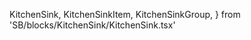   KitchenSink,
  KitchenSinkItem,
  KitchenSinkGroup,
} from 'SB/blocks/KitchenSink/KitchenSink.tsx'

<Title />

<Subtitle>Kitchen Sink</Subtitle>

<Description
  markdown={dedent`
   **Note:** Sink pages like this one are unpolished test files.
  `}
/>

### Base

<KitchenSink>
  <KitchenSinkGroup>
    <KitchenSinkItem label="small">
      <Buttons size="small" tabIndex="0">
        Button
      </Buttons>
    </KitchenSinkItem>
    <KitchenSinkItem label="medium (default)">
      <Buttons>Button</Buttons>
    </KitchenSinkItem>
    <KitchenSinkItem label="large">
      <Buttons size="large">Button</Buttons>
    </KitchenSinkItem>
  </KitchenSinkGroup>
</KitchenSink>

### Primary

<KitchenSink>
  <KitchenSinkGroup label="Default">
    <KitchenSinkItem label="default">
      <Buttons primary>Button</Buttons>
    </KitchenSinkItem>
    <KitchenSinkItem label="hover">
      <Buttons primary state="miz-is-hovering">
        Button
      </Buttons>
    </KitchenSinkItem>
    <KitchenSinkItem label="focus">
      <Buttons primary state="miz-is-focused">
        Button
      </Buttons>
    </KitchenSinkItem>
    <KitchenSinkItem label="active">
      <Buttons primary state="miz-is-active">
        Button
      </Buttons>
    </KitchenSinkItem>
  </KitchenSinkGroup>
  <KitchenSinkGroup>
    <KitchenSinkItem label="small">
      <Buttons primary size="small">
        Button
      </Buttons>
    </KitchenSinkItem>
    <KitchenSinkItem label="medium (default)">
      <Buttons primary>Button</Buttons>
    </KitchenSinkItem>
    <KitchenSinkItem label="large">
      <Buttons primary size="large">
        Button
      </Buttons>
    </KitchenSinkItem>
  </KitchenSinkGroup>
  <KitchenSinkGroup label="Default" background="dark">
    <KitchenSinkItem label="default">
      <Buttons primary styleContext="miz-button--context-dark">
        Button
      </Buttons>
    </KitchenSinkItem>
    <KitchenSinkItem label="hover">
      <Buttons primary state="miz-is-hovering" styleContext="miz-button--context-dark">
        Button
      </Buttons>
    </KitchenSinkItem>
    <KitchenSinkItem label="focus">
      <Buttons primary state="miz-is-focused" styleContext="miz-button--context-dark">
        Button
      </Buttons>
    </KitchenSinkItem>
    <KitchenSinkItem label="active">
      <Buttons primary state="miz-is-active" styleContext="miz-button--context-dark">
        Button
      </Buttons>
    </KitchenSinkItem>
  </KitchenSinkGroup>
  <KitchenSinkGroup background="dark">
    <KitchenSinkItem label="small">
      <Buttons primary size="small" styleContext="miz-button--context-dark">
        Button
      </Buttons>
    </KitchenSinkItem>
    <KitchenSinkItem label="medium (default)">
      <Buttons primary styleContext="miz-button--context-dark">
        Button
      </Buttons>
    </KitchenSinkItem>
    <KitchenSinkItem label="large">
      <Buttons primary size="large" styleContext="miz-button--context-dark">
        Button
      </Buttons>
    </KitchenSinkItem>
  </KitchenSinkGroup>
  <KitchenSinkGroup label="Light">
    <KitchenSinkItem label="default">
      <Buttons primary variant="light">
        Button
      </Buttons>
    </KitchenSinkItem>
    <KitchenSinkItem label="hover">
      <Buttons primary state="miz-is-hovering" variant="light">
        Button
      </Buttons>
    </KitchenSinkItem>
    <KitchenSinkItem label="focus">
      <Buttons primary state="miz-is-focused" variant="light">
        Button
      </Buttons>
    </KitchenSinkItem>
    <KitchenSinkItem label="active">
      <Buttons primary state="miz-is-active" variant="light">
        Button
      </Buttons>
    </KitchenSinkItem>
  </KitchenSinkGroup>
  <KitchenSinkGroup>
    <KitchenSinkItem label="small">
      <Buttons primary variant="light" size="small">
        Button
      </Buttons>
    </KitchenSinkItem>
    <KitchenSinkItem label="medium (default)">
      <Buttons primary variant="light">
        Button
      </Buttons>
    </KitchenSinkItem>
    <KitchenSinkItem label="large">
      <Buttons primary variant="light" size="large">
        Button
      </Buttons>
    </KitchenSinkItem>
  </KitchenSinkGroup>
  <KitchenSinkGroup label="Ghost" background="dark">
    <KitchenSinkItem label="default">
      <Buttons primary variant="ghost">
        Button
      </Buttons>
    </KitchenSinkItem>
    <KitchenSinkItem label="hover">
      <Buttons primary state="miz-is-hovering" variant="ghost">
        Button
      </Buttons>
    </KitchenSinkItem>
    <KitchenSinkItem label="focus">
      <Buttons primary state="miz-is-focused" variant="ghost">
        Button
      </Buttons>
    </KitchenSinkItem>
    <KitchenSinkItem label="active">
      <Buttons primary state="miz-is-active" variant="ghost">
        Button
      </Buttons>
    </KitchenSinkItem>
  </KitchenSinkGroup>
  <KitchenSinkGroup background="dark">
    <KitchenSinkItem label="small">
      <Buttons primary variant="ghost" size="small">
        Button
      </Buttons>
    </KitchenSinkItem>
    <KitchenSinkItem label="medium (default)">
      <Buttons primary variant="ghost">
        Button
      </Buttons>
    </KitchenSinkItem>
    <KitchenSinkItem label="large">
      <Buttons primary variant="ghost" size="large">
        Button
      </Buttons>
    </KitchenSinkItem>
  </KitchenSinkGroup>
</KitchenSink>

### Secondary

<KitchenSink>
  <KitchenSinkGroup label="Default">
    <KitchenSinkItem label="default">
      <Buttons secondary>Button</Buttons>
    </KitchenSinkItem>
    <KitchenSinkItem label="hover">
      <Buttons secondary state="miz-is-hovering">
        Button
      </Buttons>
    </KitchenSinkItem>
    <KitchenSinkItem label="focus">
      <Buttons secondary state="miz-is-focused">
        Button
      </Buttons>
    </KitchenSinkItem>
    <KitchenSinkItem label="active">
      <Buttons secondary state="miz-is-active">
        Button
      </Buttons>
    </KitchenSinkItem>
  </KitchenSinkGroup>
  <KitchenSinkGroup>
    <KitchenSinkItem label="small">
      <Buttons secondary size="small">
        Button
      </Buttons>
    </KitchenSinkItem>
    <KitchenSinkItem label="medium (default)">
      <Buttons secondary>Button</Buttons>
    </KitchenSinkItem>
    <KitchenSinkItem label="large">
      <Buttons secondary size="large">
        Button
      </Buttons>
    </KitchenSinkItem>
  </KitchenSinkGroup>
  <KitchenSinkGroup label="Light">
    <KitchenSinkItem label="default">
      <Buttons secondary variant="light">
        Button
      </Buttons>
    </KitchenSinkItem>
    <KitchenSinkItem label="hover">
      <Buttons secondary state="miz-is-hovering" variant="light">
        Button
      </Buttons>
    </KitchenSinkItem>
    <KitchenSinkItem label="focus">
      <Buttons secondary state="miz-is-focused" variant="light">
        Button
      </Buttons>
    </KitchenSinkItem>
    <KitchenSinkItem label="active">
      <Buttons secondary state="miz-is-active" variant="light">
        Button
      </Buttons>
    </KitchenSinkItem>
  </KitchenSinkGroup>
  <KitchenSinkGroup>
    <KitchenSinkItem label="small">
      <Buttons secondary variant="light" size="small">
        Button
      </Buttons>
    </KitchenSinkItem>
    <KitchenSinkItem label="medium (default)">
      <Buttons secondary variant="light">
        Button
      </Buttons>
    </KitchenSinkItem>
    <KitchenSinkItem label="large">
      <Buttons secondary variant="light" size="large">
        Button
      </Buttons>
    </KitchenSinkItem>
  </KitchenSinkGroup>
  <KitchenSinkGroup label="Ghost" background="dark">
    <KitchenSinkItem label="default" variant="ghost">
      <Buttons secondary variant="ghost">
        Button
      </Buttons>
    </KitchenSinkItem>
    <KitchenSinkItem label="hover">
      <Buttons secondary state="miz-is-hovering" variant="ghost">
        Button
      </Buttons>
    </KitchenSinkItem>
    <KitchenSinkItem label="focus">
      <Buttons secondary state="miz-is-focused" variant="ghost">
        Button
      </Buttons>
    </KitchenSinkItem>
    <KitchenSinkItem label="active">
      <Buttons secondary state="miz-is-active" variant="ghost">
        Button
      </Buttons>
    </KitchenSinkItem>
  </KitchenSinkGroup>
  <KitchenSinkGroup background="dark">
    <KitchenSinkItem label="small">
      <Buttons secondary variant="ghost" size="small">
        Button
      </Buttons>
    </KitchenSinkItem>
    <KitchenSinkItem label="medium (default)">
      <Buttons secondary variant="ghost">
        Button
      </Buttons>
    </KitchenSinkItem>
    <KitchenSinkItem label="large">
      <Buttons secondary variant="ghost" size="large">
        Button
      </Buttons>
    </KitchenSinkItem>
  </KitchenSinkGroup>
</KitchenSink>

## Branded

<KitchenSink>
  <KitchenSinkGroup>
    <KitchenSinkItem label="small">
      <Buttons branded size="small">
        Button
      </Buttons>
    </KitchenSinkItem>
    <KitchenSinkItem label="medium (default)">
      <Buttons branded>Button</Buttons>
    </KitchenSinkItem>
    <KitchenSinkItem label="large">
      <Buttons branded size="large">
        Button
      </Buttons>
    </KitchenSinkItem>
  </KitchenSinkGroup>
</KitchenSink>

### Primary

<KitchenSink>
  <KitchenSinkGroup label="Default">
    <KitchenSinkItem label="default">
      <Buttons primary branded>
        Button
      </Buttons>
    </KitchenSinkItem>
    <KitchenSinkItem label="hover">
      <Buttons primary branded state="miz-is-hovering">
        Button
      </Buttons>
    </KitchenSinkItem>
    <KitchenSinkItem label="focus">
      <Buttons primary branded state="miz-is-focused">
        Button
      </Buttons>
    </KitchenSinkItem>
    <KitchenSinkItem label="active">
      <Buttons primary branded state="miz-is-active">
        Button
      </Buttons>
    </KitchenSinkItem>
  </KitchenSinkGroup>
  <KitchenSinkGroup>
    <KitchenSinkItem label="small">
      <Buttons primary branded size="small">
        Button
      </Buttons>
    </KitchenSinkItem>
    <KitchenSinkItem label="medium (default)">
      <Buttons primary branded>
        Button
      </Buttons>
    </KitchenSinkItem>
    <KitchenSinkItem label="large">
      <Buttons primary branded size="large">
        Button
      </Buttons>
    </KitchenSinkItem>
  </KitchenSinkGroup>
  <KitchenSinkGroup label="Light">
    <KitchenSinkItem label="default">
      <Buttons primary branded variant="light">
        Button
      </Buttons>
    </KitchenSinkItem>
    <KitchenSinkItem label="hover">
      <Buttons primary branded state="miz-is-hovering" variant="light">
        Button
      </Buttons>
    </KitchenSinkItem>
    <KitchenSinkItem label="focus">
      <Buttons primary branded state="miz-is-focused" variant="light">
        Button
      </Buttons>
    </KitchenSinkItem>
    <KitchenSinkItem label="active">
      <Buttons primary branded state="miz-is-active" variant="light">
        Button
      </Buttons>
    </KitchenSinkItem>
  </KitchenSinkGroup>
  <KitchenSinkGroup>
    <KitchenSinkItem label="small">
      <Buttons primary branded variant="light" size="small">
        Button
      </Buttons>
    </KitchenSinkItem>
    <KitchenSinkItem label="medium (default)">
      <Buttons primary branded variant="light">
        Button
      </Buttons>
    </KitchenSinkItem>
    <KitchenSinkItem label="large">
      <Buttons primary branded variant="light" size="large">
        Button
      </Buttons>
    </KitchenSinkItem>
  </KitchenSinkGroup>
  <KitchenSinkGroup label="Ghost" background="dark">
    <KitchenSinkItem label="default">
      <Buttons primary branded variant="ghost">
        Button
      </Buttons>
    </KitchenSinkItem>
    <KitchenSinkItem label="hover">
      <Buttons primary branded state="miz-is-hovering" variant="ghost">
        Button
      </Buttons>
    </KitchenSinkItem>
    <KitchenSinkItem label="focus">
      <Buttons primary branded state="miz-is-focused" variant="ghost">
        Button
      </Buttons>
    </KitchenSinkItem>
    <KitchenSinkItem label="active">
      <Buttons primary branded state="miz-is-active" variant="ghost">
        Button
      </Buttons>
    </KitchenSinkItem>
  </KitchenSinkGroup>
  <KitchenSinkGroup background="dark">
    <KitchenSinkItem label="small">
      <Buttons primary branded variant="ghost" size="small">
        Button
      </Buttons>
    </KitchenSinkItem>
    <KitchenSinkItem label="medium (default)">
      <Buttons primary branded variant="ghost">
        Button
      </Buttons>
    </KitchenSinkItem>
    <KitchenSinkItem label="large">
      <Buttons primary branded variant="ghost" size="large">
        Button
      </Buttons>
    </KitchenSinkItem>
  </KitchenSinkGroup>
</KitchenSink>

### Secondary

<KitchenSink>
  <KitchenSinkGroup label="Default">
    <KitchenSinkItem label="default">
      <Buttons secondary branded>
        Button
      </Buttons>
    </KitchenSinkItem>
    <KitchenSinkItem label="hover">
      <Buttons secondary branded state="miz-is-hovering">
        Button
      </Buttons>
    </KitchenSinkItem>
    <KitchenSinkItem label="focus">
      <Buttons secondary branded state="miz-is-focused">
        Button
      </Buttons>
    </KitchenSinkItem>
    <KitchenSinkItem label="active">
      <Buttons secondary branded state="miz-is-active">
        Button
      </Buttons>
    </KitchenSinkItem>
  </KitchenSinkGroup>
  <KitchenSinkGroup>
    <KitchenSinkItem label="small">
      <Buttons secondary branded size="small">
        Button
      </Buttons>
    </KitchenSinkItem>
    <KitchenSinkItem label="medium (default)">
      <Buttons secondary branded>
        Button
      </Buttons>
    </KitchenSinkItem>
    <KitchenSinkItem label="large">
      <Buttons secondary branded size="large">
        Button
      </Buttons>
    </KitchenSinkItem>
  </KitchenSinkGroup>
  <KitchenSinkGroup label="Light">
    <KitchenSinkItem label="default">
      <Buttons secondary branded variant="light">
        Button
      </Buttons>
    </KitchenSinkItem>
    <KitchenSinkItem label="hover">
      <Buttons secondary branded state="miz-is-hovering" variant="light">
        Button
      </Buttons>
    </KitchenSinkItem>
    <KitchenSinkItem label="focus">
      <Buttons secondary branded state="miz-is-focused" variant="light">
        Button
      </Buttons>
    </KitchenSinkItem>
    <KitchenSinkItem label="active">
      <Buttons secondary branded state="miz-is-active" variant="light">
        Button
      </Buttons>
    </KitchenSinkItem>
  </KitchenSinkGroup>
  <KitchenSinkGroup>
    <KitchenSinkItem label="small">
      <Buttons secondary branded variant="light" size="small">
        Button
      </Buttons>
    </KitchenSinkItem>
    <KitchenSinkItem label="medium (default)">
      <Buttons secondary branded variant="light">
        Button
      </Buttons>
    </KitchenSinkItem>
    <KitchenSinkItem label="large">
      <Buttons secondary branded variant="light" size="large">
        Button
      </Buttons>
    </KitchenSinkItem>
  </KitchenSinkGroup>
  <KitchenSinkGroup label="Ghost" background="dark">
    <KitchenSinkItem label="default">
      <Buttons secondary branded variant="ghost">
        Button
      </Buttons>
    </KitchenSinkItem>
    <KitchenSinkItem label="hover">
      <Buttons secondary branded state="miz-is-hovering" variant="ghost">
        Button
      </Buttons>
    </KitchenSinkItem>
    <KitchenSinkItem label="focus">
      <Buttons secondary branded state="miz-is-focused" variant="ghost">
        Button
      </Buttons>
    </KitchenSinkItem>
    <KitchenSinkItem label="active">
      <Buttons secondary branded state="miz-is-active" variant="ghost">
        Button
      </Buttons>
    </KitchenSinkItem>
  </KitchenSinkGroup>
  <KitchenSinkGroup background="dark">
    <KitchenSinkItem label="small">
      <Buttons secondary branded variant="ghost" size="small">
        Button
      </Buttons>
    </KitchenSinkItem>
    <KitchenSinkItem label="medium (default)">
      <Buttons secondary branded variant="ghost">
        Button
      </Buttons>
    </KitchenSinkItem>
    <KitchenSinkItem label="large">
      <Buttons secondary branded variant="ghost" size="large">
        Button
      </Buttons>
    </KitchenSinkItem>
  </KitchenSinkGroup>
</KitchenSink>

